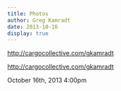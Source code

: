 ```yaml
---
title: Photos
author: Greg Kamradt
date: 2013-10-16
display: true
---
```


http://cargocollective.com/gkamradt


http://cargocollective.com/gkamradt



 October 16th, 2013 4:00pm